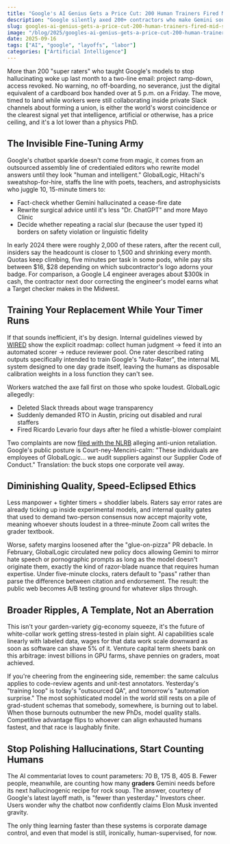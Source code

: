 ```yaml
---
title: "Google's AI Genius Gets a Price Cut: 200 Human Trainers Fired Mid-Sentence"
description: "Google silently axed 200+ contractors who make Gemini sound smart, just as they complained about $16/hr wages and stratospheric PhD workloads."
slug: googles-ai-genius-gets-a-price-cut-200-human-trainers-fired-mid-sentence
image: "/blog/2025/googles-ai-genius-gets-a-price-cut-200-human-trainers-fired-mid-sentence.webp"
date: 2025-09-16
tags: ["AI", "google", "layoffs", "labor"]
categories: ["Artificial Intelligence"]
---
```


More than 200 "super raters" who taught Google's models to stop hallucinating woke up last month to a two-line email: project ramp-down, access revoked. No warning, no off-boarding, no severance, just the digital equivalent of a cardboard box handed over at 5 p.m. on a Friday. The move, timed to land while workers were still collaborating inside private Slack channels about forming a union, is either the world's worst coincidence or the clearest signal yet that intelligence, artificial or otherwise, has a price ceiling, and it's a lot lower than a physics PhD.

## The Invisible Fine-Tuning Army

Google's chatbot sparkle doesn't come from magic, it comes from an outsourced assembly line of credentialed editors who rewrite model answers until they look "human and intelligent." GlobalLogic, Hitachi's sweatshop-for-hire, staffs the line with poets, teachers, and astrophysicists who juggle 10, 15-minute timers to:
- Fact-check whether Gemini hallucinated a cease-fire date
- Rewrite surgical advice until it's less "Dr. ChatGPT" and more Mayo Clinic
- Decide whether repeating a racial slur (because the user typed it) borders on safety violation or linguistic fidelity

In early 2024 there were roughly 2,000 of these raters, after the recent cull, insiders say the headcount is closer to 1,500 and shrinking every month. Quotas keep climbing, five minutes per task in some pods, while pay sits between $16, $28 depending on which subcontractor's logo adorns your badge. For comparison, a Google L4 engineer averages about $300k in cash, the contractor next door correcting the engineer's model earns what a Target checker makes in the Midwest.

## Training Your Replacement While Your Timer Runs

If that sounds inefficient, it's by design. Internal guidelines viewed by [WIRED](https://www.wired.com/story/hundreds-of-google-ai-workers-were-fired-amid-fight-over-working-conditions/) show the explicit roadmap: collect human judgment → feed it into an automated scorer → reduce reviewer pool. One rater described rating outputs specifically intended to train Google's "Auto-Rater", the internal ML system designed to one day grade itself, leaving the humans as disposable calibration weights in a loss function they can't see.

Workers watched the axe fall first on those who spoke loudest. GlobalLogic allegedly:
- Deleted Slack threads about wage transparency
- Suddenly demanded RTO in Austin, pricing out disabled and rural staffers
- Fired Ricardo Levario four days after he filed a whistle-blower complaint

Two complaints are now [filed with the NLRB](https://www.androidpolice.com/hundreds-human-gemini-training-contractors-laid-off/) alleging anti-union retaliation. Google's public posture is Court-ney-Mencini-calm: "These individuals are employees of GlobalLogic… we audit suppliers against our Supplier Code of Conduct." Translation: the buck stops one corporate veil away.


## Diminishing Quality, Speed-Eclipsed Ethics

Less manpower + tighter timers = shoddier labels. Raters say error rates are already ticking up inside experimental models, and internal quality gates that used to demand two-person consensus now accept majority vote, meaning whoever shouts loudest in a three-minute Zoom call writes the grader textbook.  

Worse, safety margins loosened after the "glue-on-pizza" PR debacle. In February, GlobalLogic circulated new policy docs allowing Gemini to mirror hate speech or pornographic prompts as long as the model doesn't originate them, exactly the kind of razor-blade nuance that requires human expertise. Under five-minute clocks, raters default to "pass" rather than parse the difference between citation and endorsement. The result: the public web becomes A/B testing ground for whatever slips through.

## Broader Ripples, A Template, Not an Aberration

This isn't your garden-variety gig-economy squeeze, it's the future of white-collar work getting stress-tested in plain sight. AI capabilities scale linearly with labeled data, wages for that data work scale downward as soon as software can shave 5% of it. Venture capital term sheets bank on this arbitrage: invest billions in GPU farms, shave pennies on graders, moat achieved.

If you're cheering from the engineering side, remember: the same calculus applies to code-review agents and unit-test annotators. Yesterday's "training loop" is today's "outsourced QA", and tomorrow's "automation surprise." The most sophisticated model in the world still rests on a pile of grad-student schemas that somebody, somewhere, is burning out to label. When those burnouts outnumber the new PhDs, model quality stalls. Competitive advantage flips to whoever can align exhausted humans fastest, and that race is laughably finite.

## Stop Polishing Hallucinations, Start Counting Humans

The AI commentariat loves to count parameters: 70 B, 175 B, 405 B. Fewer people, meanwhile, are counting how many **graders** Gemini needs before its next hallucinogenic recipe for rock soup. The answer, courtesy of Google's latest layoff math, is "fewer than yesterday." Investors cheer. Users wonder why the chatbot now confidently claims Elon Musk invented gravity.

The only thing learning faster than these systems is corporate damage control, and even that model is still, ironically, human-supervised, for now.